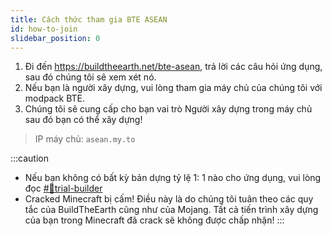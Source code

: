```yaml
---
title: Cách thức tham gia BTE ASEAN
id: how-to-join
slidebar_position: 0
---
```


1. Đi đến https://buildtheearth.net/bte-asean, trả lời các câu hỏi ứng dụng, sau đó chúng tôi sẽ xem xét nó.
2. Nếu bạn là người xây dựng, vui lòng tham gia máy chủ của chúng tôi với modpack BTE.
3. Chúng tôi sẽ cung cấp cho bạn vai trò Người xây dựng trong máy chủ sau đó bạn có thể xây dựng!

> IP máy chủ: `asean.my.to`

:::caution
- Nếu bạn không có bất kỳ bản dựng tỷ lệ 1: 1 nào cho ứng dụng, vui lòng đọc [#📌trial-builder](https://discord.com/channels/702883639574396969/773024727265968169) 
- Cracked Minecraft bị cấm! Điều này là do chúng tôi tuân theo các quy tắc của BuildTheEarth cũng như của Mojang. Tất cả tiến trình xây dựng của bạn trong Minecraft đã crack sẽ không được chấp nhận!
:::